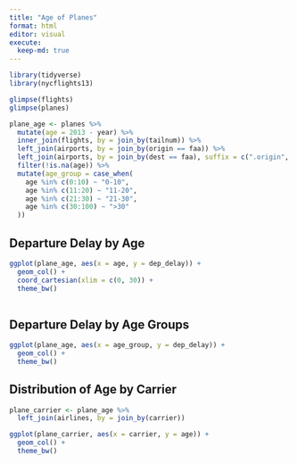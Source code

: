 ```yaml
---
title: "Age of Planes"
format: html
editor: visual
execute: 
  keep-md: true
---
```




```r
library(tidyverse)
library(nycflights13)

glimpse(flights)
glimpse(planes)
```



```r
plane_age <- planes %>% 
  mutate(age = 2013 - year) %>% 
  inner_join(flights, by = join_by(tailnum)) %>%
  left_join(airports, by = join_by(origin == faa)) %>%
  left_join(airports, by = join_by(dest == faa), suffix = c(".origin", ".dest")) %>% 
  filter(!is.na(age)) %>% 
  mutate(age_group = case_when(
    age %in% c(0:10) ~ "0-10",
    age %in% c(11:20) ~ "11-20",
    age %in% c(21:30) ~ "21-30",
    age %in% c(30:100) ~ ">30"
  ))
```


## Departure Delay by Age
```r

ggplot(plane_age, aes(x = age, y = dep_delay)) +
  geom_col() +
  coord_cartesian(xlim = c(0, 30)) +
  theme_bw()
  
```


## Departure Delay by Age Groups
```r

ggplot(plane_age, aes(x = age_group, y = dep_delay)) +
  geom_col() +
  theme_bw()

```


## Distribution of Age by Carrier
```r

plane_carrier <- plane_age %>% 
  left_join(airlines, by = join_by(carrier))

ggplot(plane_carrier, aes(x = carrier, y = age)) +
  geom_col() +
  theme_bw()

```


